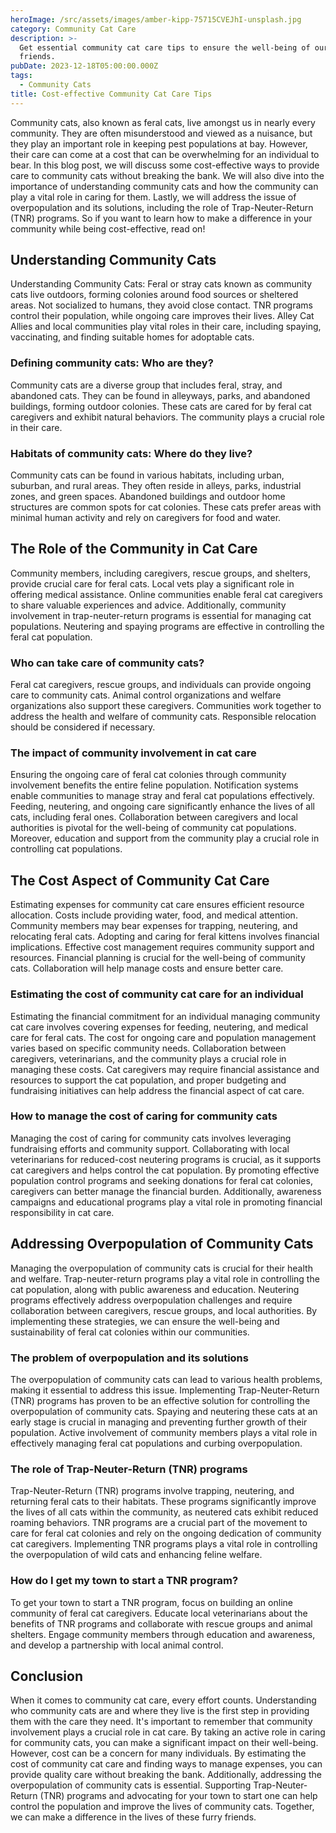 ```yaml
---
heroImage: /src/assets/images/amber-kipp-75715CVEJhI-unsplash.jpg
category: Community Cat Care
description: >-
  Get essential community cat care tips to ensure the well-being of our furry
  friends.
pubDate: 2023-12-18T05:00:00.000Z
tags:
  - Community Cats
title: Cost-effective Community Cat Care Tips
---
```


Community cats, also known as feral cats, live amongst us in nearly every community. They are often misunderstood and viewed as a nuisance, but they play an important role in keeping pest populations at bay. However, their care can come at a cost that can be overwhelming for an individual to bear. In this blog post, we will discuss some cost-effective ways to provide care to community cats without breaking the bank. We will also dive into the importance of understanding community cats and how the community can play a vital role in caring for them. Lastly, we will address the issue of overpopulation and its solutions, including the role of Trap-Neuter-Return (TNR) programs. So if you want to learn how to make a difference in your community while being cost-effective, read on!

## Understanding Community Cats

Understanding Community Cats: Feral or stray cats known as community cats live outdoors, forming colonies around food sources or sheltered areas. Not socialized to humans, they avoid close contact. TNR programs control their population, while ongoing care improves their lives. Alley Cat Allies and local communities play vital roles in their care, including spaying, vaccinating, and finding suitable homes for adoptable cats.

### Defining community cats: Who are they?

Community cats are a diverse group that includes feral, stray, and abandoned cats. They can be found in alleyways, parks, and abandoned buildings, forming outdoor colonies. These cats are cared for by feral cat caregivers and exhibit natural behaviors. The community plays a crucial role in their care.

### Habitats of community cats: Where do they live?

Community cats can be found in various habitats, including urban, suburban, and rural areas. They often reside in alleys, parks, industrial zones, and green spaces. Abandoned buildings and outdoor home structures are common spots for cat colonies. These cats prefer areas with minimal human activity and rely on caregivers for food and water.

## The Role of the Community in Cat Care

Community members, including caregivers, rescue groups, and shelters, provide crucial care for feral cats. Local vets play a significant role in offering medical assistance. Online communities enable feral cat caregivers to share valuable experiences and advice. Additionally, community involvement in trap-neuter-return programs is essential for managing cat populations. Neutering and spaying programs are effective in controlling the feral cat population.

### Who can take care of community cats?

Feral cat caregivers, rescue groups, and individuals can provide ongoing care to community cats. Animal control organizations and welfare organizations also support these caregivers. Communities work together to address the health and welfare of community cats. Responsible relocation should be considered if necessary.

### The impact of community involvement in cat care

Ensuring the ongoing care of feral cat colonies through community involvement benefits the entire feline population. Notification systems enable communities to manage stray and feral cat populations effectively. Feeding, neutering, and ongoing care significantly enhance the lives of all cats, including feral ones. Collaboration between caregivers and local authorities is pivotal for the well-being of community cat populations. Moreover, education and support from the community play a crucial role in controlling cat populations.

## The Cost Aspect of Community Cat Care

Estimating expenses for community cat care ensures efficient resource allocation. Costs include providing water, food, and medical attention. Community members may bear expenses for trapping, neutering, and relocating feral cats. Adopting and caring for feral kittens involves financial implications. Effective cost management requires community support and resources. Financial planning is crucial for the well-being of community cats. Collaboration will help manage costs and ensure better care.

### Estimating the cost of community cat care for an individual

Estimating the financial commitment for an individual managing community cat care involves covering expenses for feeding, neutering, and medical care for feral cats. The cost for ongoing care and population management varies based on specific community needs. Collaboration between caregivers, veterinarians, and the community plays a crucial role in managing these costs. Cat caregivers may require financial assistance and resources to support the cat population, and proper budgeting and fundraising initiatives can help address the financial aspect of cat care.

### How to manage the cost of caring for community cats

Managing the cost of caring for community cats involves leveraging fundraising efforts and community support. Collaborating with local veterinarians for reduced-cost neutering programs is crucial, as it supports cat caregivers and helps control the cat population. By promoting effective population control programs and seeking donations for feral cat colonies, caregivers can better manage the financial burden. Additionally, awareness campaigns and educational programs play a vital role in promoting financial responsibility in cat care.

## Addressing Overpopulation of Community Cats

Managing the overpopulation of community cats is crucial for their health and welfare. Trap-neuter-return programs play a vital role in controlling the cat population, along with public awareness and education. Neutering programs effectively address overpopulation challenges and require collaboration between caregivers, rescue groups, and local authorities. By implementing these strategies, we can ensure the well-being and sustainability of feral cat colonies within our communities.

### The problem of overpopulation and its solutions

The overpopulation of community cats can lead to various health problems, making it essential to address this issue. Implementing Trap-Neuter-Return (TNR) programs has proven to be an effective solution for controlling the overpopulation of community cats. Spaying and neutering these cats at an early stage is crucial in managing and preventing further growth of their population. Active involvement of community members plays a vital role in effectively managing feral cat populations and curbing overpopulation.

### The role of Trap-Neuter-Return (TNR) programs

Trap-Neuter-Return (TNR) programs involve trapping, neutering, and returning feral cats to their habitats. These programs significantly improve the lives of all cats within the community, as neutered cats exhibit reduced roaming behaviors. TNR programs are a crucial part of the movement to care for feral cat colonies and rely on the ongoing dedication of community cat caregivers. Implementing TNR programs plays a vital role in controlling the overpopulation of wild cats and enhancing feline welfare.

### How do I get my town to start a TNR program?

To get your town to start a TNR program, focus on building an online community of feral cat caregivers. Educate local veterinarians about the benefits of TNR programs and collaborate with rescue groups and animal shelters. Engage community members through education and awareness, and develop a partnership with local animal control.

## Conclusion

When it comes to community cat care, every effort counts. Understanding who community cats are and where they live is the first step in providing them with the care they need. It's important to remember that community involvement plays a crucial role in cat care. By taking an active role in caring for community cats, you can make a significant impact on their well-being. However, cost can be a concern for many individuals. By estimating the cost of community cat care and finding ways to manage expenses, you can provide quality care without breaking the bank. Additionally, addressing the overpopulation of community cats is essential. Supporting Trap-Neuter-Return (TNR) programs and advocating for your town to start one can help control the population and improve the lives of community cats. Together, we can make a difference in the lives of these furry friends.
